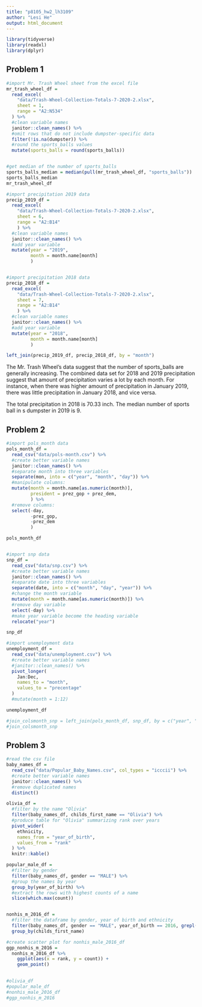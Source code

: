 ```yaml
---
title: "p8105_hw2_lh3109"
author: "Lesi He"
output: html_document
---
```



```r
library(tidyverse)
library(readxl)
library(dplyr)

```

## Problem 1
```r
#import Mr. Trash Wheel sheet from the excel file
mr_trash_wheel_df = 
  read_excel(
    "data/Trash-Wheel-Collection-Totals-7-2020-2.xlsx", 
    sheet = 1,
    range = "A2:N534"
  ) %>% 
  #clean variable names
  janitor::clean_names() %>% 
  #omit rows that do not include dumpster-specific data
  filter(!is.na(dumpster)) %>% 
  #round the sports_balls values
  mutate(sports_balls = round(sports_balls)) 


#get median of the number of sports_balls
sports_balls_median = median(pull(mr_trash_wheel_df, "sports_balls"))
sports_balls_median
mr_trash_wheel_df

#import precipitation 2019 data
precip_2019_df = 
  read_excel(
    "data/Trash-Wheel-Collection-Totals-7-2020-2.xlsx", 
    sheet = 6,
    range = "A2:B14"
    ) %>% 
  #clean variable names
  janitor::clean_names() %>% 
  #add year variable
  mutate(year = "2019", 
         month = month.name[month]
         )


#import precipitation 2018 data
precip_2018_df = 
  read_excel(
    "data/Trash-Wheel-Collection-Totals-7-2020-2.xlsx", 
    sheet = 7,
    range = "A2:B14"
    ) %>% 
  #clean variable names
  janitor::clean_names() %>% 
  #add year variable
  mutate(year = "2018", 
         month = month.name[month]
         ) 

left_join(precip_2019_df, precip_2018_df, by = "month")
```


The Mr. Trash Wheel's data suggest that the number of sports_balls are generally increasing. The combined data set for 2018 and 2019 precipitation suggest that amount of precipitation varies a lot by each month. For instance, when there was higher amount of precipitation in January 2019, there was little precipitation in January 2018, and vice versa.

The total precipitation in 2018 is 70.33 inch. The median number of sports ball in s dumpster in 2019 is 9.


## Problem 2

```r
#import pols_month data
pols_month_df = 
  read_csv("data/pols-month.csv") %>% 
  #create better variable names
  janitor::clean_names() %>% 
  #separate month into three variables
  separate(mon, into = c("year", "month", "day")) %>% 
  #manipulate columns:
  mutate(month = month.name[as.numeric(month)],
         president = prez_gop + prez_dem,
         ) %>% 
  #remove columns:
  select(-day,
         -prez_gop,
         -prez_dem
         )

pols_month_df


#import snp data
snp_df = 
  read_csv("data/snp.csv") %>% 
  #create better variable names
  janitor::clean_names() %>% 
  #separate date into three variables
  separate(date, into = c("month", "day", "year")) %>% 
  #change the month variable
  mutate(month = month.name[as.numeric(month)]) %>% 
  #remove day variable
  select(-day) %>% 
  #make year variable become the heading variable
  relocate("year")

snp_df

#import unemployment data
unemployment_df = 
  read_csv("data/unemployment.csv") %>% 
  #create better variable names
  #janitor::clean_names() %>% 
  pivot_longer(
    Jan:Dec,
    names_to = "month",
    values_to = "precentage"
  ) 
  #mutate(month = 1:12)

unemployment_df

#join_colsmonth_snp = left_join(pols_month_df, snp_df, by = c("year", "month"))
#join_colsmonth_snp 
```





## Problem 3
```r
#read the csv file
baby_names_df = 
  read_csv("data/Popular_Baby_Names.csv", col_types = "icccii") %>% 
  #create better variable names
  janitor::clean_names() %>% 
  #remove duplicated names
  distinct() 

olivia_df = 
  #filter by the name "Olivia"
  filter(baby_names_df, childs_first_name == "Olivia") %>%
  #produce table for "Olivia" summarizing rank over years
  pivot_wider(
    ethnicity,
    names_from = "year_of_birth",
    values_from = "rank"
  ) %>% 
  knitr::kable()

popular_male_df = 
  #filter by gender
  filter(baby_names_df, gender == "MALE") %>% 
  #group the names by year
  group_by(year_of_birth) %>% 
  #extract the rows with highest counts of a name
  slice(which.max(count))


nonhis_m_2016_df = 
  #filter the dataframe by gender, year of birth and ethnicity
  filter(baby_names_df, gender == "MALE", year_of_birth == 2016, grepl("NON HISPANIC", ethnicity)) %>% 
  group_by(childs_first_name)

#create scatter plot for nonhis_male_2016_df
ggp_nonhis_m_2016 = 
  nonhis_m_2016_df %>%
    ggplot(aes(x = rank, y = count)) +
    geom_point()
  

#olivia_df
#popular_male_df
#nonhis_male_2016_df
#ggp_nonhis_m_2016
```




